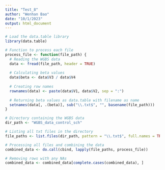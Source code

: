 ```yaml
---
title: "Test_8"
author: "Wenhan Bao"
date: "10/1/2023"
output: html_document
---
```


```r
# Load the data.table library
library(data.table)

# Function to process each file
process_file <- function(file_path) {
  # Reading the WGBS data
  data <- fread(file_path, header = TRUE)
  
  # Calculating beta values
  data$beta <- data$V3 / data$V4
  
  # Creating row names
  rownames(data) <- paste(data$V1, data$V2, sep = ":")
  
  # Returning beta values as data.table with filename as name
  setnames(data[, .(beta)], sub("\\.txt$", "", basename(file_path)))
}

# Directory containing the WGBS data
dir_path <- "WGBS_data_control_sch"

# Listing all txt files in the directory
file_paths <- list.files(dir_path, pattern = "\\.txt$", full.names = TRUE)

# Processing all files and combining the data
combined_data <- do.call(cbind, lapply(file_paths, process_file))

# Removing rows with any NAs
combined_data <- combined_data[complete.cases(combined_data), ]

```

